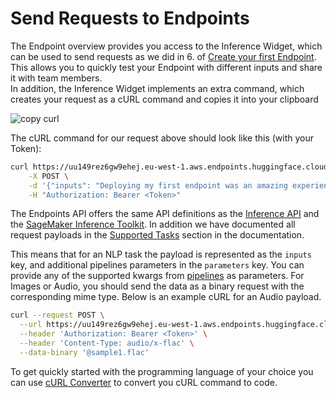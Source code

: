 # Send Requests to Endpoints

The Endpoint overview provides you access to the Inference Widget, which can be used to send requests as we did in 6. of [Create your first Endpoint](https://todo). This allows you to quickly test your Endpoint with different inputs and share it with team members. \
In addition, the Inference Widget implements an extra command, which creates your request as a cURL command and copies it into your clipboard

<img src="https://github.com/huggingface/hf-endpoints-documentation/blob/main/assets/2_copy_curl.png" alt="copy curl" />

The cURL command for our request above should look like this (with your Token):

```bash
curl https://uu149rez6gw9ehej.eu-west-1.aws.endpoints.huggingface.cloud/distilbert-sentiment \
	-X POST \
	-d '{"inputs": "Deploying my first endpoint was an amazing experience."}' \
	-H "Authorization: Bearer <Token>"
```

The Endpoints API offers the same API definitions as the [Inference API](https://huggingface.co/docs/api-inference/detailed_parameters) and the [SageMaker Inference Toolkit](https://huggingface.co/docs/sagemaker/reference#inference-toolkit-api). In addition we have documented all request payloads in the [Supported Tasks](https://todo) section in the documentation.

This means that for an NLP task the payload is represented as the `inputs` key, and additional pipelines parameters in the `parameters` key. You can provide any of the supported kwargs from [pipelines](https://huggingface.co/docs/transformers/main_classes/pipelines) as parameters.
For Images or Audio, you should send the data as a binary request with the corresponding mime type. Below is an example cURL for an Audio payload.

```bash
curl --request POST \
  --url https://uu149rez6gw9ehej.eu-west-1.aws.endpoints.huggingface.cloud/wav2vec-asr \
  --header 'Authorization: Bearer <Token>' \
  --header 'Content-Type: audio/x-flac' \
  --data-binary '@sample1.flac'
```

To get quickly started with the programming language of your choice you can use [cURL Converter](https://curlconverter.com/) to convert you cURL command to code.

